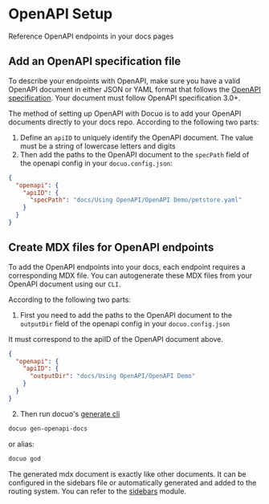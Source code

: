 # OpenAPI Setup

Reference OpenAPI endpoints in your docs pages

## Add an OpenAPI specification file

To describe your endpoints with OpenAPI, make sure you have a valid OpenAPI document in either JSON or YAML format that follows the [OpenAPI specification](https://swagger.io/specification/). Your document must follow OpenAPI specification 3.0+.

The method of setting up OpenAPI with Docuo is to add your OpenAPI documents directly to your docs repo. According to the following two parts:

1. Define an `apiID` to uniquely identify the OpenAPI document. The value must be a string of lowercase letters and digits
2. Then add the paths to the OpenAPI document to the `specPath` field of the openapi config in your `docuo.config.json`:

<CodeGroup>

```json docuo.config.json
{
  "openapi": {
    "apiID": {
      "specPath": "docs/Using OpenAPI/OpenAPI Demo/petstore.yaml"
    }
  }
}
```

</CodeGroup>

## Create MDX files for OpenAPI endpoints

To add the OpenAPI endpoints into your docs, each endpoint requires a corresponding MDX file. You can autogenerate these MDX files from your OpenAPI document using our `CLI`.

According to the following two parts:

1. First you need to add the paths to the OpenAPI document to the `outputDir` field of the openapi config in your `docuo.config.json`

<Tip>
It must correspond to the apiID of the OpenAPI document above.
</Tip>

<CodeGroup>

```json docuo.config.json
{
  "openapi": {
    "apiID": {
      "outputDir": "docs/Using OpenAPI/OpenAPI Demo"
    }
  }
}
```

</CodeGroup>


2. Then run docuo's [generate cli](../Getting%20started/Development.mdx)

```bash
docuo gen-openapi-docs
```
or alias:
```bash
docuo god
```

The generated mdx document is exactly like other documents. It can be configured in the sidebars file or automatically generated and added to the routing system. You can refer to the [sidebars](../Editing%20docs/Managing%20docs/Sidebar.mdx) module.